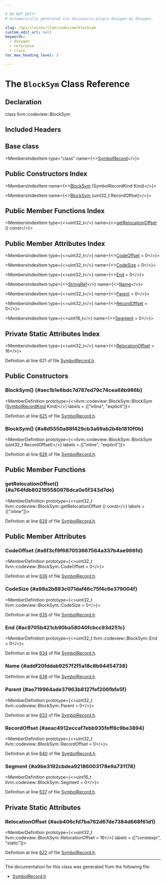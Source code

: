 ```yaml
---

# DO NOT EDIT!
# Automatically generated via docusaurus-plugin-doxygen by Doxygen.

slug: /api/classes/llvm/codeview/blocksym
custom_edit_url: null
keywords:
  - doxygen
  - reference
  - class
toc_max_heading_level: 3

---
```





# The `BlockSym` Class Reference

<DoxygenPage pluginConfig={pluginConfig}>



## Declaration

<CodeBlock>class llvm::codeview::BlockSym</CodeBlock>

## Included Headers

<IncludesList>
<IncludesListItem
  filePath="llvm/DebugInfo/CodeView/SymbolRecord.h"
  permalink="/docs/api/files/include/include/llvm/include/llvm/debuginfo/include/llvm/debuginfo/codeview/symbolrecord-h"
  isLocal="true" />
</IncludesList>

## Base class

<MembersIndex>

<MembersIndexItem
  type="class"
  name={<><a href="/docs/api/classes/llvm/codeview/symbolrecord">SymbolRecord</a></>}>
</MembersIndexItem>

</MembersIndex>

## Public Constructors Index

<MembersIndex>

<MembersIndexItem
  name={<><a href="#aec1b1e6bdc7d787ed79c74cea68b986b">BlockSym</a> (SymbolRecordKind Kind)</>}>
</MembersIndexItem>

<MembersIndexItem
  name={<><a href="#a8d5550a88f429cb3a69ab2b4b1810f0b">BlockSym</a> (uint32&#95;t RecordOffset)</>}>
</MembersIndexItem>

</MembersIndex>

## Public Member Functions Index

<MembersIndex>

<MembersIndexItem
  type={<>uint32&#95;t</>}
  name={<><a href="#a764fdb802195580978dca0e5f343d7de">getRelocationOffset</a> () const</>}>
</MembersIndexItem>

</MembersIndex>

## Public Member Attributes Index

<MembersIndex>

<MembersIndexItem
  type={<>uint32&#95;t</>}
  name={<><a href="#a6f3cf9f687053667564a337b4ae966fd">CodeOffset</a> = 0</>}>
</MembersIndexItem>

<MembersIndexItem
  type={<>uint32&#95;t</>}
  name={<><a href="#a98a2b883c071daf46c75f4c6e379004f">CodeSize</a> = 0</>}>
</MembersIndexItem>

<MembersIndexItem
  type={<>uint32&#95;t</>}
  name={<><a href="#ac9705b421cb90ba58040fcbcc93d251c">End</a> = 0</>}>
</MembersIndexItem>

<MembersIndexItem
  type={<><a href="/docs/api/classes/llvm/stringref">StringRef</a></>}
  name={<><a href="#addf20fddab9257f2f5a18c8b94454738">Name</a></>}>
</MembersIndexItem>

<MembersIndexItem
  type={<>uint32&#95;t</>}
  name={<><a href="#ae719964ade37963b8127fef206fbfe5f">Parent</a> = 0</>}>
</MembersIndexItem>

<MembersIndexItem
  type={<>uint32&#95;t</>}
  name={<><a href="#aeac4912eccaf7ebb935feff8c9be3894">RecordOffset</a> = 0</>}>
</MembersIndexItem>

<MembersIndexItem
  type={<>uint16&#95;t</>}
  name={<><a href="#a9be3192cbdea92186003178e9a731178">Segment</a> = 0</>}>
</MembersIndexItem>

</MembersIndex>

## Private Static Attributes Index

<MembersIndex>

<MembersIndexItem
  type={<>uint32&#95;t</>}
  name={<><a href="#acb406cfd7ba762d67de7384d668f61d1">RelocationOffset</a> = 16</>}>
</MembersIndexItem>

</MembersIndex>


Definition at line 621 of file <a href="/docs/api/files/include/include/llvm/include/llvm/debuginfo/include/llvm/debuginfo/codeview/symbolrecord-h">SymbolRecord.h</a>.

<SectionDefinition>

## Public Constructors

### BlockSym() {#aec1b1e6bdc7d787ed79c74cea68b986b}

<MemberDefinition
  prototype={<>llvm::codeview::BlockSym::BlockSym (<a href="/docs/api/namespaces/llvm/codeview/#a718bd404e8a87ee5e1a21b0c267cde17">SymbolRecordKind</a> Kind)</>}
  labels = {["inline", "explicit"]}>

Definition at line <a href="/docs/api/files/include/include/llvm/include/llvm/debuginfo/include/llvm/debuginfo/codeview/symbolrecord-h/#l00625">625</a> of file <a href="/docs/api/files/include/include/llvm/include/llvm/debuginfo/include/llvm/debuginfo/codeview/symbolrecord-h">SymbolRecord.h</a>.
</MemberDefinition>

### BlockSym() {#a8d5550a88f429cb3a69ab2b4b1810f0b}

<MemberDefinition
  prototype={<>llvm::codeview::BlockSym::BlockSym (uint32&#95;t RecordOffset)</>}
  labels = {["inline", "explicit"]}>

Definition at line <a href="/docs/api/files/include/include/llvm/include/llvm/debuginfo/include/llvm/debuginfo/codeview/symbolrecord-h/#l00626">626</a> of file <a href="/docs/api/files/include/include/llvm/include/llvm/debuginfo/include/llvm/debuginfo/codeview/symbolrecord-h">SymbolRecord.h</a>.
</MemberDefinition>

</SectionDefinition>

<SectionDefinition>

## Public Member Functions

### getRelocationOffset() {#a764fdb802195580978dca0e5f343d7de}

<MemberDefinition
  prototype={<>uint32&#95;t llvm::codeview::BlockSym::getRelocationOffset () const</>}
  labels = {["inline"]}>

Definition at line <a href="/docs/api/files/include/include/llvm/include/llvm/debuginfo/include/llvm/debuginfo/codeview/symbolrecord-h/#l00629">629</a> of file <a href="/docs/api/files/include/include/llvm/include/llvm/debuginfo/include/llvm/debuginfo/codeview/symbolrecord-h">SymbolRecord.h</a>.
</MemberDefinition>

</SectionDefinition>

<SectionDefinition>

## Public Member Attributes

### CodeOffset {#a6f3cf9f687053667564a337b4ae966fd}

<MemberDefinition
  prototype={<>uint32&#95;t llvm::codeview::BlockSym::CodeOffset = 0</>}>

Definition at line <a href="/docs/api/files/include/include/llvm/include/llvm/debuginfo/include/llvm/debuginfo/codeview/symbolrecord-h/#l00636">636</a> of file <a href="/docs/api/files/include/include/llvm/include/llvm/debuginfo/include/llvm/debuginfo/codeview/symbolrecord-h">SymbolRecord.h</a>.
</MemberDefinition>

### CodeSize {#a98a2b883c071daf46c75f4c6e379004f}

<MemberDefinition
  prototype={<>uint32&#95;t llvm::codeview::BlockSym::CodeSize = 0</>}>

Definition at line <a href="/docs/api/files/include/include/llvm/include/llvm/debuginfo/include/llvm/debuginfo/codeview/symbolrecord-h/#l00635">635</a> of file <a href="/docs/api/files/include/include/llvm/include/llvm/debuginfo/include/llvm/debuginfo/codeview/symbolrecord-h">SymbolRecord.h</a>.
</MemberDefinition>

### End {#ac9705b421cb90ba58040fcbcc93d251c}

<MemberDefinition
  prototype={<>uint32&#95;t llvm::codeview::BlockSym::End = 0</>}>

Definition at line <a href="/docs/api/files/include/include/llvm/include/llvm/debuginfo/include/llvm/debuginfo/codeview/symbolrecord-h/#l00634">634</a> of file <a href="/docs/api/files/include/include/llvm/include/llvm/debuginfo/include/llvm/debuginfo/codeview/symbolrecord-h">SymbolRecord.h</a>.
</MemberDefinition>

### Name {#addf20fddab9257f2f5a18c8b94454738}

<MemberDefinition
  prototype="StringRef llvm::codeview::BlockSym::Name">

Definition at line <a href="/docs/api/files/include/include/llvm/include/llvm/debuginfo/include/llvm/debuginfo/codeview/symbolrecord-h/#l00638">638</a> of file <a href="/docs/api/files/include/include/llvm/include/llvm/debuginfo/include/llvm/debuginfo/codeview/symbolrecord-h">SymbolRecord.h</a>.
</MemberDefinition>

### Parent {#ae719964ade37963b8127fef206fbfe5f}

<MemberDefinition
  prototype={<>uint32&#95;t llvm::codeview::BlockSym::Parent = 0</>}>

Definition at line <a href="/docs/api/files/include/include/llvm/include/llvm/debuginfo/include/llvm/debuginfo/codeview/symbolrecord-h/#l00633">633</a> of file <a href="/docs/api/files/include/include/llvm/include/llvm/debuginfo/include/llvm/debuginfo/codeview/symbolrecord-h">SymbolRecord.h</a>.
</MemberDefinition>

### RecordOffset {#aeac4912eccaf7ebb935feff8c9be3894}

<MemberDefinition
  prototype={<>uint32&#95;t llvm::codeview::BlockSym::RecordOffset = 0</>}>

Definition at line <a href="/docs/api/files/include/include/llvm/include/llvm/debuginfo/include/llvm/debuginfo/codeview/symbolrecord-h/#l00640">640</a> of file <a href="/docs/api/files/include/include/llvm/include/llvm/debuginfo/include/llvm/debuginfo/codeview/symbolrecord-h">SymbolRecord.h</a>.
</MemberDefinition>

### Segment {#a9be3192cbdea92186003178e9a731178}

<MemberDefinition
  prototype={<>uint16&#95;t llvm::codeview::BlockSym::Segment = 0</>}>

Definition at line <a href="/docs/api/files/include/include/llvm/include/llvm/debuginfo/include/llvm/debuginfo/codeview/symbolrecord-h/#l00637">637</a> of file <a href="/docs/api/files/include/include/llvm/include/llvm/debuginfo/include/llvm/debuginfo/codeview/symbolrecord-h">SymbolRecord.h</a>.
</MemberDefinition>

</SectionDefinition>

<SectionDefinition>

## Private Static Attributes

### RelocationOffset {#acb406cfd7ba762d67de7384d668f61d1}

<MemberDefinition
  prototype={<>uint32&#95;t llvm::codeview::BlockSym::RelocationOffset = 16</>}
  labels = {["constexpr", "static"]}>

Definition at line <a href="/docs/api/files/include/include/llvm/include/llvm/debuginfo/include/llvm/debuginfo/codeview/symbolrecord-h/#l00622">622</a> of file <a href="/docs/api/files/include/include/llvm/include/llvm/debuginfo/include/llvm/debuginfo/codeview/symbolrecord-h">SymbolRecord.h</a>.
</MemberDefinition>

</SectionDefinition>

<hr/>

The documentation for this class was generated from the following file:

<ul>
<li><a href="/docs/api/files/include/include/llvm/include/llvm/debuginfo/include/llvm/debuginfo/codeview/symbolrecord-h">SymbolRecord.h</a></li>
</ul>

</DoxygenPage>
